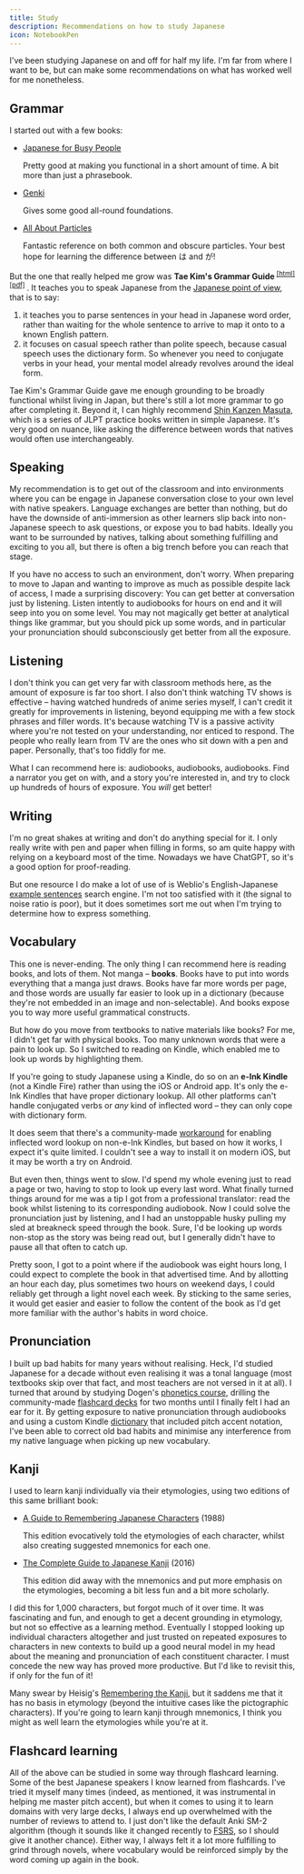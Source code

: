 ```yaml
---
title: Study
description: Recommendations on how to study Japanese
icon: NotebookPen
---
```


I've been studying Japanese on and off for half my life. I'm far from where I want to be, but can make some recommendations on what has worked well for me nonetheless.

## Grammar

I started out with a few books:

- [Japanese for Busy People](https://www.ajalt.org/english/textbooks/japanese_for_busy_people.html)

  Pretty good at making you functional in a short amount of time. A bit more than just a phrasebook.

- [Genki](https://genki3.japantimes.co.jp/en/)

  Gives some good all-round foundations.

- [All About Particles](https://archive.kodansha.us/book/all-about-particles/index.html)

  Fantastic reference on both common and obscure particles. Your best hope for learning the difference between は and が!

But the one that really helped me grow was **Tae Kim's Grammar Guide**<sup> [[html]](https://guidetojapanese.org/learn/category/grammar-guide/) [[pdf]](https://www.guidetojapanese.org/grammar_guide.pdf) </sup>. It teaches you to speak Japanese from the [Japanese point of view](https://guidetojapanese.org/learn/category/grammar-guide/grammar-start/), that is to say:

1. it teaches you to parse sentences in your head in Japanese word order, rather than waiting for the whole sentence to arrive to map it onto to a known English pattern.
2. it focuses on casual speech rather than polite speech, because casual speech uses the dictionary form. So whenever you need to conjugate verbs in your head, your mental model already revolves around the ideal form.

Tae Kim's Grammar Guide gave me enough grounding to be broadly functional whilst living in Japan, but there's still a lot more grammar to go after completing it. Beyond it, I can highly recommend [Shin Kanzen Masuta](https://www.3anet.co.jp/np/en/list.html?series_id=4), which is a series of JLPT practice books written in simple Japanese. It's very good on nuance, like asking the difference between words that natives would often use interchangeably.

## Speaking

My recommendation is to get out of the classroom and into environments where you can be engage in Japanese conversation close to your own level with native speakers. Language exchanges are better than nothing, but do have the downside of anti-immersion as other learners slip back into non-Japanese speech to ask questions, or expose you to bad habits. Ideally you want to be surrounded by natives, talking about something fulfilling and exciting to you all, but there is often a big trench before you can reach that stage.

If you have no access to such an environment, don't worry. When preparing to move to Japan and wanting to improve as much as possible despite lack of access, I made a surprising discovery: You can get better at conversation just by listening. Listen intently to audiobooks for hours on end and it will seep into you on some level. You may not magically get better at analytical things like grammar, but you should pick up some words, and in particular your pronunciation should subconsciously get better from all the exposure.

## Listening

I don't think you can get very far with classroom methods here, as the amount of exposure is far too short. I also don't think watching TV shows is effective – having watched hundreds of anime series myself, I can't credit it greatly for improvements in listening, beyond equipping me with a few stock phrases and filler words. It's because watching TV is a passive activity where you're not tested on your understanding, nor enticed to respond. The people who really learn from TV are the ones who sit down with a pen and paper. Personally, that's too fiddly for me.

What I can recommend here is: audiobooks, audiobooks, audiobooks. Find a narrator you get on with, and a story you're interested in, and try to clock up hundreds of hours of exposure. You _will_ get better!

## Writing

I'm no great shakes at writing and don't do anything special for it. I only really write with pen and paper when filling in forms, so am quite happy with relying on a keyboard most of the time. Nowadays we have ChatGPT, so it's a good option for proof-reading.

But one resource I do make a lot of use of is Weblio's English-Japanese [example sentences](https://ejje.weblio.jp/sentence/) search engine. I'm not too satisfied with it (the signal to noise ratio is poor), but it does sometimes sort me out when I'm trying to determine how to express something.

## Vocabulary

This one is never-ending. The only thing I can recommend here is reading books, and lots of them. Not manga – **books**. Books have to put into words everything that a manga just draws. Books have far more words per page, and those words are usually far easier to look up in a dictionary (because they're not embedded in an image and non-selectable). And books expose you to way more useful grammatical constructs.

But how do you move from textbooks to native materials like books? For me, I didn't get far with physical books. Too many unknown words that were a pain to look up. So I switched to reading on Kindle, which enabled me to look up words by highlighting them.

<Callout type='info'>

If you're going to study Japanese using a Kindle, do so on an **e-Ink Kindle** (not a Kindle Fire) rather than using the iOS or Android app. It's only the e-Ink Kindles that have proper dictionary lookup. All other platforms can't handle conjugated verbs or _any_ kind of inflected word – they can only cope with dictionary form.

It does seem that there's a community-made [workaround](https://github.com/jmdict-kindle/jmdict-kindle/issues/15#issuecomment-1149520528) for enabling inflected word lookup on non-e-Ink Kindles, but based on how it works, I expect it's quite limited. I couldn't see a way to install it on modern iOS, but it may be worth a try on Android.

</Callout>

But even then, things went to slow. I'd spend my whole evening just to read a page or two, having to stop to look up every last word. What finally turned things around for me was a tip I got from a professional translator: read the book whilst listening to its corresponding audiobook. Now I could solve the pronunciation just by listening, and I had an unstoppable husky pulling my sled at breakneck speed through the book. Sure, I'd be looking up words non-stop as the story was being read out, but I generally didn't have to pause all that often to catch up.

Pretty soon, I got to a point where if the audiobook was eight hours long, I could expect to complete the book in that advertised time. And by allotting an hour each day, plus sometimes two hours on weekend days, I could reliably get through a light novel each week. By sticking to the same series, it would get easier and easier to follow the content of the book as I'd get more familiar with the author's habits in word choice.

## Pronunciation

I built up bad habits for many years without realising. Heck, I'd studied Japanese for a decade without even realising it was a tonal language (most textbooks skip over that fact, and most teachers are not versed in it at all). I turned that around by studying Dogen's [phonetics course](https://www.patreon.com/cw/dogen), drilling the community-made [flashcard decks](https://www.patreon.com/posts/pitch-accent-55862358) for two months until I finally felt I had an ear for it. By getting exposure to native pronunciation through audiobooks and using a custom Kindle [dictionary](https://github.com/jmdict-kindle/jmdict-kindle) that included pitch accent notation, I've been able to correct old bad habits and minimise any interference from my native language when picking up new vocabulary.

## Kanji

I used to learn kanji individually via their etymologies, using two editions of this same brilliant book:

- [A Guide to Remembering Japanese Characters](https://www.tuttle.co.jp/products/show/isbn:9784805311219/language:en) (1988)

  This edition evocatively told the etymologies of each character, whilst also creating suggested mnemonics for each one.

- [The Complete Guide to Japanese Kanji](https://www.tuttlepublishing.com/books-by-country/the-complete-guide-to-japanese-kanji) (2016)

  This edition did away with the mnemonics and put more emphasis on the etymologies, becoming a bit less fun and a bit more scholarly.

I did this for 1,000 characters, but forgot much of it over time. It was fascinating and fun, and enough to get a decent grounding in etymology, but not so effective as a learning method. Eventually I stopped looking up individual characters altogether and just trusted on repeated exposures to characters in new contexts to build up a good neural model in my head about the meaning and pronunciation of each constituent character. I must concede the new way has proved more productive. But I'd like to revisit this, if only for the fun of it!

Many swear by Heisig's [Remembering the Kanji](https://en.wikipedia.org/wiki/Remembering_the_Kanji), but it saddens me that it has no basis in etymology (beyond the intuitive cases like the pictographic characters). If you're going to learn kanji through mnemonics, I think you might as well learn the etymologies while you're at it.

## Flashcard learning

All of the above can be studied in some way through flashcard learning. Some of the best Japanese speakers I know learned from flashcards. I've tried it myself many times (indeed, as mentioned, it was instrumental in helping me master pitch accent), but when it comes to using it to learn domains with very large decks, I always end up overwhelmed with the number of reviews to attend to. I just don't like the default Anki SM-2 algorithm (though it sounds like it changed recently to [FSRS](https://github.com/open-spaced-repetition/fsrs4anki/wiki/ABC-of-FSRS), so I should give it another chance). Either way, I always felt it a lot more fulfilling to grind through novels, where vocabulary would be reinforced simply by the word coming up again in the book.
